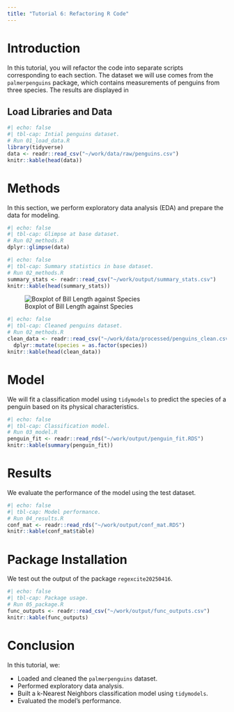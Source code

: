```yaml
---
title: "Tutorial 6: Refactoring R Code"
---
```


# Introduction

In this tutorial, you will refactor the code into separate scripts corresponding to each section. The dataset we will use comes from the `palmerpenguins` package, which contains measurements of penguins from three species. The results are displayed in 

## Load Libraries and Data

```r
#| echo: false
#| tbl-cap: Intial penguins dataset.
# Run 01_load_data.R
library(tidyverse)
data <- readr::read_csv("~/work/data/raw/penguins.csv")
knitr::kable(head(data))
```

# Methods

In this section, we perform exploratory data analysis (EDA) and prepare the data for modeling.

```r
#| echo: false
#| tbl-cap: Glimpse at base dataset.
# Run 02_methods.R
dplyr::glimpse(data)
```

```r
#| echo: false
#| tbl-cap: Summary statistics in base dataset.
# Run 02_methods.R
summary_stats <- readr::read_csv("~/work/output/summary_stats.csv")
knitr::kable(head(summary_stats))
```

![Boxplot of Bill Length against Species](../output/boxplot.png){#fig-eda1}

```r
#| echo: false
#| tbl-cap: Cleaned penguins dataset.
# Run 02_methods.R
clean_data <- readr::read_csv("~/work/data/processed/penguins_clean.csv") %>%
  dplyr::mutate(species = as.factor(species))
knitr::kable(head(clean_data))
```

# Model

We will fit a classification model using `tidymodels` to predict the species of a penguin based on its physical characteristics.

```r
#| echo: false
#| tbl-cap: Classification model.
# Run 03_model.R
penguin_fit <- readr::read_rds("~/work/output/penguin_fit.RDS")
knitr::kable(summary(penguin_fit))
```

# Results

We evaluate the performance of the model using the test dataset.

```r
#| echo: false
#| tbl-cap: Model performance.
# Run 04_results.R
conf_mat <- readr::read_rds("~/work/output/conf_mat.RDS") 
knitr::kable(conf_mat$table)
```

# Package Installation

We test out the output of the package `regexcite20250416`.

```r
#| echo: false
#| tbl-cap: Package usage.
# Run 05_package.R
func_outputs <- readr::read_csv("~/work/output/func_outputs.csv")
knitr::kable(func_outputs)
```

# Conclusion

In this tutorial, we:

- Loaded and cleaned the `palmerpenguins` dataset.
- Performed exploratory data analysis.
- Built a k-Nearest Neighbors classification model using `tidymodels`.
- Evaluated the model's performance.
